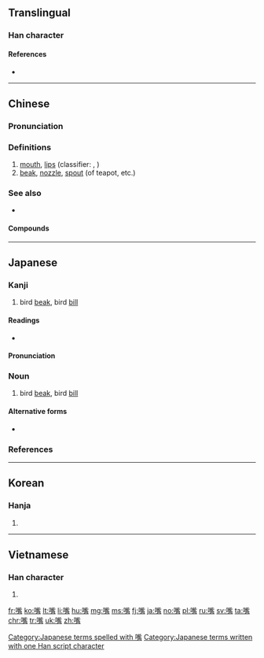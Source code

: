 {{also|咀}}
==Translingual==

===Han character===
{{Han char|rn=30|rad=口|as=13|sn=16|four=6102<sub>7</sub>|canj=口卜心月 (RYPB)|ids=⿰[[口]][[觜]]}}

====References====
* {{Han ref|kx=0207.100|dkj=04256|dj=0430.080|hdz=10689.150|uh=5634|ud=22068|bh=BC4C|bd=48204}}

----

==Chinese==
{{zh-forms}}

===Pronunciation===
{{zh-pron
|m=zuǐ
|ma=y
|c=zeoi2
|h=pfs=choi
|md=
|mn=chhùi
|w=2tsr
|mc=y
|oc=y
|cat=n
}}

===Definitions===
{{zh-hanzi}}

# [[mouth]], [[lips]] (classifier: {{zh-l|張}}, {{zh-l|個}})
# [[beak]], [[nozzle]], [[spout]] (of teapot, etc.)

===See also===
* {{zh-l|口}}

====Compounds====
{{der5
| {{zh-l|嘴巴}}
| {{zh-l|嘴笨}}
| {{zh-l|嘴邊}}
| {{zh-l|嘴邊兒}}
| {{zh-l|嘴饞}}
| {{zh-l|嘴唇}}
| {{zh-l|嘴刁}}
| {{zh-l|嘴乖}}
| {{zh-l|嘴尖}}
| {{zh-l|嘴角}}
| {{zh-l|嘴緊}}
| {{zh-l|嘴快}}
| {{zh-l|嘴懶}}
| {{zh-l|嘴臉}}
| {{zh-l|嘴皮子}}
| {{zh-l|嘴貧}}
| {{zh-l|嘴頻}}
| {{zh-l|嘴懃}}
| {{zh-l|嘴軟}}
| {{zh-l|嘴鬆}}
| {{zh-l|嘴碎}}
| {{zh-l|嘴損}}
| {{zh-l|嘴甜}}
| {{zh-l|嘴頭}}
| {{zh-l|嘴頭兒}}
| {{zh-l|嘴穩}}
| {{zh-l|嘴嚴}}
| {{zh-l|嘴硬}}
| {{zh-l|嘴直}}
| {{zh-l|嘴子}}
}}

{{zh-cat|Beginning|Anatomy}}

----

==Japanese==

===Kanji===
{{ja-kanji|grade=|rs=口12}}

# bird [[beak]], bird [[bill]]

====Readings====
* {{ja-readings|goon=[[すい]] (sui), [[し]] (shi)|kanon=[[すい]] (sui), [[し]] (shi)|kun=[[くち]] (kuchi), [[くちばし]] (kuchibashi), [[はし]] (hashi)}}

====Pronunciation====
{{ja-pron|くちばし|acc=h|y=kun|dev=1|acc_ref=NHK}}

===Noun===
{{ja-noun|くちばし}}

# bird [[beak]], bird [[bill]]

====Alternative forms====
* {{l/ja|喙}}

===References===
<references/>

[[Category:Japanese terms spelled with 嘴]]
[[Category:Japanese terms written with one Han script character]]

----

==Korean==

===Hanja===
{{ko-hanja|hangeul=취|mr=ch'wi}}

# {{defn|lang=ko|sort=口12}}

----

==Vietnamese==

===Han character===
{{vi-hantu|[[chủy]], [[chuỷ]]|rs=|sort=口12}}

# {{defn|lang=vi|sort=口12}}

[[fr:嘴]]
[[ko:嘴]]
[[lt:嘴]]
[[li:嘴]]
[[hu:嘴]]
[[mg:嘴]]
[[ms:嘴]]
[[fj:嘴]]
[[ja:嘴]]
[[no:嘴]]
[[pl:嘴]]
[[ru:嘴]]
[[sv:嘴]]
[[ta:嘴]]
[[chr:嘴]]
[[tr:嘴]]
[[uk:嘴]]
[[zh:嘴]]